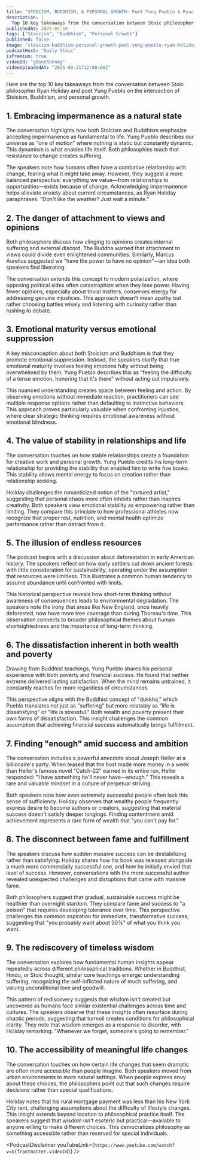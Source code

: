 ```yaml
---
title: "STOICISM, BUDDHISM, & PERSONAL GROWTH: Poet Yung Pueblo & Ryan Holiday"
description: |
  Top 10 key takeaways from the conversation between Stoic philosopher Ryan Holiday and poet Yung Pueblo on the intersection of Stoicism, Buddhism, and personal growth.
publishedAt: 2025-04-16
tags: ["Stoicism", "Buddhism", "Personal Growth"]
published: false
image: "stoicism-buddhism-personal-growth-poet-yung-pueblo-ryan-holiday.jpg"
podcastHost: "Daily Stoic"
isPremium: true
videoId: "g8Gon5Unnmg"
videoUploadedAt: "2025-03-21T12:00:00Z"
---
```



<PodcastSummaryPageLayout frontmatter={frontmatter}>
Here are the top 10 key takeaways from the conversation between Stoic philosopher Ryan Holiday and poet Yung Pueblo on the intersection of Stoicism, Buddhism, and personal growth.

## 1. Embracing impermanence as a natural state

The conversation highlights how both Stoicism and Buddhism emphasize accepting impermanence as fundamental to life. Yung Pueblo describes our universe as "one of motion" where nothing is static but constantly dynamic. This dynamism is what enables life itself. Both philosophies teach that resistance to change creates suffering.

The speakers note how humans often have a combative relationship with change, fearing what it might take away. However, they suggest a more balanced perspective: everything we value—from relationships to opportunities—exists because of change. Acknowledging impermanence helps alleviate anxiety about current circumstances, as Ryan Holiday paraphrases: "Don't like the weather? Just wait a minute."

## 2. The danger of attachment to views and opinions

Both philosophers discuss how clinging to opinions creates internal suffering and external discord. The Buddha warned that attachment to views could divide even enlightened communities. Similarly, Marcus Aurelius suggested we "have the power to have no opinion"—an idea both speakers find liberating.

The conversation extends this concept to modern polarization, where opposing political sides often catastrophize when they lose power. Having fewer opinions, especially about trivial matters, conserves energy for addressing genuine injustices. This approach doesn't mean apathy but rather choosing battles wisely and listening with curiosity rather than rushing to debate.

## 3. Emotional maturity versus emotional suppression

A key misconception about both Stoicism and Buddhism is that they promote emotional suppression. Instead, the speakers clarify that true emotional maturity involves feeling emotions fully without being overwhelmed by them. Yung Pueblo describes this as "feeling the difficulty of a tense emotion, honoring that it's there" without acting out impulsively.

This nuanced understanding creates space between feeling and action. By observing emotions without immediate reaction, practitioners can see multiple response options rather than defaulting to instinctive behaviors. This approach proves particularly valuable when confronting injustice, where clear strategic thinking requires emotional awareness without emotional blindness.

## 4. The value of stability in relationships and life

The conversation touches on how stable relationships create a foundation for creative work and personal growth. Yung Pueblo credits his long-term relationship for providing the stability that enabled him to write five books. This stability allows mental energy to focus on creation rather than relationship seeking.

Holiday challenges the romanticized notion of the "tortured artist," suggesting that personal chaos more often inhibits rather than inspires creativity. Both speakers view emotional stability as empowering rather than limiting. They compare this principle to how professional athletes now recognize that proper rest, nutrition, and mental health optimize performance rather than detract from it.

## 5. The illusion of endless resources

The podcast begins with a discussion about deforestation in early American history. The speakers reflect on how early settlers cut down ancient forests with little consideration for sustainability, operating under the assumption that resources were limitless. This illustrates a common human tendency to assume abundance until confronted with limits.

This historical perspective reveals how short-term thinking without awareness of consequences leads to environmental degradation. The speakers note the irony that areas like New England, once heavily deforested, now have more tree coverage than during Thoreau's time. This observation connects to broader philosophical themes about human shortsightedness and the importance of long-term thinking.

## 6. The dissatisfaction inherent in both wealth and poverty

Drawing from Buddhist teachings, Yung Pueblo shares his personal experience with both poverty and financial success. He found that neither extreme delivered lasting satisfaction. When the mind remains untrained, it constantly reaches for more regardless of circumstances.

This perspective aligns with the Buddhist concept of "dukkha," which Pueblo translates not just as "suffering" but more relatably as "life is dissatisfying" or "life is stressful." Both wealth and poverty present their own forms of dissatisfaction. This insight challenges the common assumption that achieving financial success automatically brings fulfillment.

## 7. Finding "enough" amid success and ambition

The conversation includes a powerful anecdote about Joseph Heller at a billionaire's party. When teased that the host made more money in a week than Heller's famous novel "Catch-22" earned in its entire run, Heller responded: "I have something he'll never have—enough." This reveals a rare and valuable mindset in a culture of perpetual striving.

Both speakers note how even extremely successful people often lack this sense of sufficiency. Holiday observes that wealthy people frequently express desire to become authors or creators, suggesting that material success doesn't satisfy deeper longings. Finding contentment amid achievement represents a rare form of wealth that "you can't pay for."

## 8. The disconnect between fame and fulfillment

The speakers discuss how sudden massive success can be destabilizing rather than satisfying. Holiday shares how his book was released alongside a much more commercially successful one, and how he initially envied that level of success. However, conversations with the more successful author revealed unexpected challenges and disruptions that came with massive fame.

Both philosophers suggest that gradual, sustainable success might be healthier than overnight stardom. They compare fame and success to "a poison" that requires developing tolerance over time. This perspective challenges the common aspiration for immediate, transformative success, suggesting that "you probably want about 50%" of what you think you want.

## 9. The rediscovery of timeless wisdom

The conversation explores how fundamental human insights appear repeatedly across different philosophical traditions. Whether in Buddhist, Hindu, or Stoic thought, similar core teachings emerge: understanding suffering, recognizing the self-inflicted nature of much suffering, and valuing unconditional love and goodwill.

This pattern of rediscovery suggests that wisdom isn't created but uncovered as humans face similar existential challenges across time and cultures. The speakers observe that these insights often resurface during chaotic periods, suggesting that turmoil creates conditions for philosophical clarity. They note that wisdom emerges as a response to disorder, with Holiday remarking: "Whenever we forget, someone's going to remember."

## 10. The accessibility of meaningful life changes

The conversation touches on how certain life changes that seem dramatic are often more accessible than people imagine. Both speakers moved from urban environments to more natural settings. When people express envy about these choices, the philosophers point out that such changes require decisions rather than special qualifications.

Holiday notes that his rural mortgage payment was less than his New York City rent, challenging assumptions about the difficulty of lifestyle changes. This insight extends beyond location to philosophical practice itself. The speakers suggest that wisdom isn't esoteric but practical—available to anyone willing to make different choices. This democratizes philosophy as something accessible rather than reserved for special individuals.

<PodcastDisclaimer
  youTubeLink={`https://www.youtube.com/watch?v=${frontmatter.videoId}`}
/>

</PodcastSummaryPageLayout>
